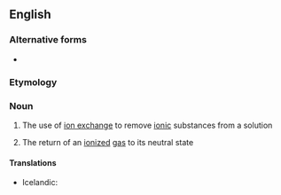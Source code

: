 ==English==

===Alternative forms===
* {{l|en|deionisation}}

===Etymology===
{{suffix|en|deionize|ation}}

===Noun===
{{en-noun}}

# {{lb|en|chemistry}} The use of [[ion exchange]] to remove [[ionic]] substances from a solution
# {{lb|en|chemistry}} The return of an [[ionized]] [[gas]] to its neutral state

====Translations====
{{trans-top|use of ion exchange to remove ionic substances from a solution}}
* Icelandic: {{t|is|afjónun|f}}
{{trans-mid}}
{{trans-bottom}}

{{trans-top|return of an ionized gas to its neutral state}}
{{trans-mid}}
{{trans-bottom}}